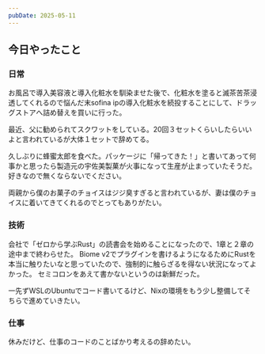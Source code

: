 ```yaml
---
pubDate: 2025-05-11
---
```



## 今日やったこと

### 日常

お風呂で導入美容液と導入化粧水を馴染ませた後で、化粧水を塗ると滅茶苦茶浸透してくれるので悩んだ末sofina ipの導入化粧水を続投することにして、ドラッグストアへ詰め替えを買いに行った。

最近、父に勧められてスクワットをしている。20回３セットくらいしたらいいよと言われているが大体１セットで辞めてる。

久しぶりに蜂蜜太郎を食べた。パッケージに「帰ってきた！」と書いてあって何事かと思ったら製造元の宇佐美製菓が火事になって生産が止まっていたそうだ。好きなので無くならないでください。

<OG url="https://ei26blog.com/hachimitsu-tarou_day_of_resurrection/" />

両親から僕のお菓子のチョイスはジジ臭すぎると言われているが、妻は僕のチョイスに着いてきてくれるのでとってもありがたい。

### 技術

会社で「ゼロから学ぶRust」の読書会を始めることになったので、1章と２章の途中まで終わらせた。
Biome v2でプラグインを書けるようになるためにRustを本当に触りたいなと思っていたので、強制的に触らざるを得ない状況になってよかった。
セミコロンをあえて書かないというのは新鮮だった。

<OG url="https://www.kspub.co.jp/book/detail/5301951.html" />

一先ずWSLのUbuntuでコード書いてるけど、Nixの環境をもう少し整備してそちらで進めていきたい。


### 仕事

休みだけど、仕事のコードのことばかり考えるの辞めたい。
